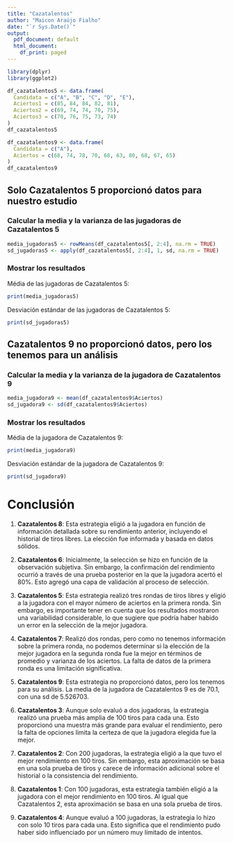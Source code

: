 ```yaml
---
title: "Cazatalentos"
author: "Maicon Araújo Fialho"
date: "`r Sys.Date()`"
output:
  pdf_document: default
  html_document:
    df_print: paged
---
```


```r
library(dplyr)
library(ggplot2)
```

```r
df_cazatalentos5 <- data.frame(
  Candidata = c("A", "B", "C", "D", "E"),
  Aciertos1 = c(85, 84, 84, 82, 81),
  Aciertos2 = c(69, 74, 74, 70, 75),
  Aciertos3 = c(70, 76, 75, 73, 74)
)
df_cazatalentos5
```

```r
df_cazatalentos9 <- data.frame(
  Candidata = c("A"),
  Aciertos = c(68, 74, 78, 70, 68, 63, 80, 68, 67, 65)
)
df_cazatalentos9
```

## Solo Cazatalentos 5 proporcionó datos para nuestro estudio
### Calcular la media y la varianza de las jugadoras de Cazatalentos 5
```r
media_jugadoras5 <- rowMeans(df_cazatalentos5[, 2:4], na.rm = TRUE)
sd_jugadoras5 <- apply(df_cazatalentos5[, 2:4], 1, sd, na.rm = TRUE)
```

### Mostrar los resultados
Média de las jugadoras de Cazatalentos 5:
```r
print(media_jugadoras5)
```

Desviación estándar de las jugadoras de Cazatalentos 5:
```r
print(sd_jugadoras5)
```

## Cazatalentos 9 no proporcionó datos, pero los tenemos para un análisis
### Calcular la media y la varianza de la jugadora de Cazatalentos 9
```r
media_jugadora9 <- mean(df_cazatalentos9$Aciertos)
sd_jugadora9 <- sd(df_cazatalentos9$Aciertos)
```

### Mostrar los resultados
Média de la jugadora de Cazatalentos 9:
```r
print(media_jugadora9)
```

Desviación estándar de la jugadora de Cazatalentos 9:
```r
print(sd_jugadora9)
```

# Conclusión

1. **Cazatalentos 8**: Esta estrategia eligió a la jugadora en función de información detallada sobre su rendimiento anterior, incluyendo el historial de tiros libres. La elección fue informada y basada en datos sólidos.

2. **Cazatalentos 6**: Inicialmente, la selección se hizo en función de la observación subjetiva. Sin embargo, la confirmación del rendimiento ocurrió a través de una prueba posterior en la que la jugadora acertó el 80%. Esto agregó una capa de validación al proceso de selección.

3. **Cazatalentos 5**: Esta estrategia realizó tres rondas de tiros libres y eligió a la jugadora con el mayor número de aciertos en la primera ronda. Sin embargo, es importante tener en cuenta que los resultados mostraron una variabilidad considerable, lo que sugiere que podría haber habido un error en la selección de la mejor jugadora.

4. **Cazatalentos 7**: Realizó dos rondas, pero como no tenemos información sobre la primera ronda, no podemos determinar si la elección de la mejor jugadora en la segunda ronda fue la mejor en términos de promedio y varianza de los aciertos. La falta de datos de la primera ronda es una limitación significativa.

5. **Cazatalentos 9**: Esta estrategia no proporcionó datos, pero los tenemos para su análisis. La media de la jugadora de Cazatalentos 9 es de 70.1, con una sd de 5.526703.

6. **Cazatalentos 3**: Aunque solo evaluó a dos jugadoras, la estrategia realizó una prueba más amplia de 100 tiros para cada una. Esto proporcionó una muestra más grande para evaluar el rendimiento, pero la falta de opciones limita la certeza de que la jugadora elegida fue la mejor.

7. **Cazatalentos 2**: Con 200 jugadoras, la estrategia eligió a la que tuvo el mejor rendimiento en 100 tiros. Sin embargo, esta aproximación se basa en una sola prueba de tiros y carece de información adicional sobre el historial o la consistencia del rendimiento.

8. **Cazatalentos 1**: Con 100 jugadoras, esta estrategia también eligió a la jugadora con el mejor rendimiento en 100 tiros. Al igual que Cazatalentos 2, esta aproximación se basa en una sola prueba de tiros.

9. **Cazatalentos 4**: Aunque evaluó a 100 jugadoras, la estrategia lo hizo con solo 10 tiros para cada una. Esto significa que el rendimiento pudo haber sido influenciado por un número muy limitado de intentos.
